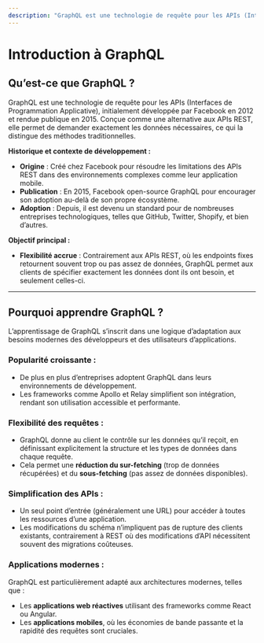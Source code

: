```yaml
---
description: "GraphQL est une technologie de requête pour les APIs (Interfaces de Programmation Applicative), initialement développée par Facebook en 2012 et rendue publique en 2015. Conçue comme une alternative aux APIs REST, elle permet de demander exactement les données nécessaires, ce qui la distingue des méthodes traditionnelles."
---
```

# **Introduction à GraphQL**  

## **Qu’est-ce que GraphQL ?**  

GraphQL est une technologie de requête pour les APIs (Interfaces de Programmation Applicative), initialement développée par Facebook en 2012 et rendue publique en 2015. Conçue comme une alternative aux APIs REST, elle permet de demander exactement les données nécessaires, ce qui la distingue des méthodes traditionnelles.  

**Historique et contexte de développement :**  
- **Origine** : Créé chez Facebook pour résoudre les limitations des APIs REST dans des environnements complexes comme leur application mobile.  
- **Publication** : En 2015, Facebook open-source GraphQL pour encourager son adoption au-delà de son propre écosystème.  
- **Adoption** : Depuis, il est devenu un standard pour de nombreuses entreprises technologiques, telles que GitHub, Twitter, Shopify, et bien d’autres.  

**Objectif principal :**  
- **Flexibilité accrue** : Contrairement aux APIs REST, où les endpoints fixes retournent souvent trop ou pas assez de données, GraphQL permet aux clients de spécifier exactement les données dont ils ont besoin, et seulement celles-ci.  

---

## **Pourquoi apprendre GraphQL ?**  

L’apprentissage de GraphQL s’inscrit dans une logique d’adaptation aux besoins modernes des développeurs et des utilisateurs d’applications.  

### **Popularité croissante :**  
- De plus en plus d’entreprises adoptent GraphQL dans leurs environnements de développement.  
- Les frameworks comme Apollo et Relay simplifient son intégration, rendant son utilisation accessible et performante.  

### **Flexibilité des requêtes :**  
- GraphQL donne au client le contrôle sur les données qu’il reçoit, en définissant explicitement la structure et les types de données dans chaque requête.  
- Cela permet une **réduction du sur-fetching** (trop de données récupérées) et du **sous-fetching** (pas assez de données disponibles).  

### **Simplification des APIs :**  
- Un seul point d’entrée (généralement une URL) pour accéder à toutes les ressources d’une application.  
- Les modifications du schéma n’impliquent pas de rupture des clients existants, contrairement à REST où des modifications d’API nécessitent souvent des migrations coûteuses.  

### **Applications modernes :**  
GraphQL est particulièrement adapté aux architectures modernes, telles que :  
- Les **applications web réactives** utilisant des frameworks comme React ou Angular.  
- Les **applications mobiles**, où les économies de bande passante et la rapidité des requêtes sont cruciales.  
